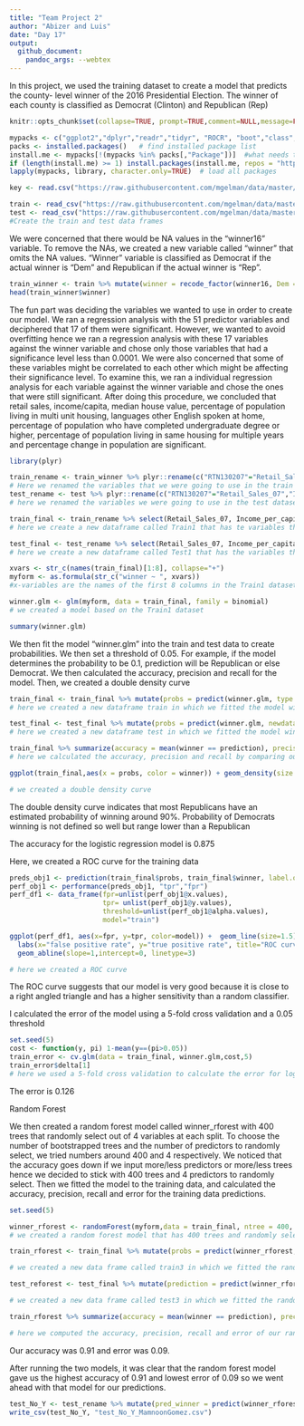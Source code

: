```yaml
---
title: "Team Project 2" 
author: "Abizer and Luis"
date: "Day 17"
output: 
  github_document:
    pandoc_args: --webtex
---
```


In this project, we used the training dataset to create a model that predicts the county- level winner of the 2016 Presidential Election. The winner of each county is classified as Democrat (Clinton) and Republican (Rep)

```r
knitr::opts_chunk$set(collapse=TRUE, prompt=TRUE,comment=NULL,message=FALSE, echo = FALSE, include=TRUE, fig.width = 9, fig.height = 4) #This code chunk ensures that there are no commands in output file.
```

```r
mypacks <- c("ggplot2","dplyr","readr","tidyr", "ROCR", "boot","class","randomForest","e1071", "stringr","partykit","rpart","plyr")  # what packages are needed?
packs <- installed.packages()   # find installed package list
install.me <- mypacks[!(mypacks %in% packs[,"Package"])]  #what needs to be installed?
if (length(install.me) >= 1) install.packages(install.me, repos = "http://cran.us.r-project.org")   # install (if needed)
lapply(mypacks, library, character.only=TRUE)  # load all packages
```

```r
key <- read.csv("https://raw.githubusercontent.com/mgelman/data/master/county_facts_dictionary.csv") #Read the key file
```


```r
train <- read_csv("https://raw.githubusercontent.com/mgelman/data/master/train.csv")
test <- read_csv("https://raw.githubusercontent.com/mgelman/data/master/test_No_Y.csv")
#Create the train and test data frames
```

We were concerned that there would be NA values in the “winner16” variable. To remove the NAs, we created a new variable called “winner” that omits the NA values. “Winner” variable is classified as Democrat if the actual winner is “Dem” and Republican if the actual winner is “Rep”.

```r
train_winner <- train %>% mutate(winner = recode_factor(winner16, Dem = "Democrat", Rep = "Republican")) %>% na.omit()
head(train_winner$winner)
```

The fun part was deciding the variables we wanted to use in order to create our model. We ran a regression analysis with the 51 predictor variables and deciphered that 17 of them were significant. However, we wanted to avoid overfitting hence we ran a regression analysis with these 17 variables against the winner variable and chose only those variables that had a significance level less than 0.0001. We were also concerned that some of these variables might be correlated to each other which might be affecting their significance level. To examine this, we ran a individual regression analysis for each variable against the winner variable and chose the ones that were still significant. After doing this procedure, we concluded that retail sales, income/capita, median house value, percentage of population living in multi unit housing, languages other English spoken at home, percentage of population who have completed undergraduate degree or higher, percentage of population living in same housing for multiple years and percentage change in population are significant. 

```r
library(plyr)

train_rename <- train_winner %>% plyr::rename(c("RTN130207"="Retail_Sales_07","INC910213"="Income_per_capita","HSG096213"="Percent_multi_unit_housing","POP715213"="Percent_living_in_same_house_multiple_years","HSG495213"="Median_house_value","POP815213"="Spoken_non_english_lang","EDU635213"="Percent_Highschool_grad","EDU685213"="Percent_Undergrad","AGE295214"="percent_under_18","AGE775214"="percent_over_65","PST120214"="percent_change_in_pop"))
# Here we renamed the variables that we were going to use in the train dataset and saved the data frame as train1
test_rename <- test %>% plyr::rename(c("RTN130207"="Retail_Sales_07","INC910213"="Income_per_capita","HSG096213"="Percent_multi_unit_housing","HSG495213"="Median_house_value","POP815213"="Spoken_non_english_lang","EDU635213"="Percent_Highschool_grad","POP715213"="Percent_living_in_same_house_multiple_years","EDU685213"="Percent_Undergrad","AGE295214"="percent_under_18","AGE775214"="percent_over_65","PST120214"="percent_change_in_pop")) 
# here we renamed the variables we were going to use in the test dataset and saved the object as test1

train_final <- train_rename %>% select(Retail_Sales_07, Income_per_capita, Median_house_value,Percent_multi_unit_housing, Spoken_non_english_lang, Percent_Undergrad,  Percent_living_in_same_house_multiple_years, percent_change_in_pop, winner)
# here we create a new dataframe called Train1 that has te variables that we want

test_final <- test_rename %>% select(Retail_Sales_07, Income_per_capita, Median_house_value, Spoken_non_english_lang, Percent_multi_unit_housing,Percent_living_in_same_house_multiple_years, Percent_Undergrad, percent_change_in_pop)
# here we create a new dataframe called Test1 that has the variables that we want

xvars <- str_c(names(train_final)[1:8], collapse="+")
myform <- as.formula(str_c("winner ~ ", xvars))
#x-variables are the names of the first 8 columns in the Train1 dataset

winner.glm <- glm(myform, data = train_final, family = binomial)
# we created a model based on the Train1 dataset

summary(winner.glm)
```


We then fit the model "winner.glm" into the train and test data to create probabilities. We then set a threshold of 0.05. For example, if the model determines the probability to be 0.1, prediction will be Republican or else Democrat. We then calculated the accuracy, precision and recall for the model. Then, we created a double density curve

```r
train_final <- train_final %>% mutate(probs = predict(winner.glm, type = "response"),prediction = ifelse(probs >= 0.05,"Republican","Democrat"))
# here we created a new dataframe train in which we fitted the model winner.glm to the training data and included the probabilities and predictions

test_final <- test_final %>% mutate(probs = predict(winner.glm, newdata = test_final, type = "response"),prediction = ifelse(probs >= 0.05,"Republican","Democrat"))
# here we created a new dataframe test in which we fitted the model winner.glm to the testing data and included the probabilities and predictions

train_final %>% summarize(accuracy = mean(winner == prediction), precision = sum(winner == "Republican" & prediction == "Republican")/sum(prediction == "Republican"), recall = sum(winner == "Republican" & prediction == "Republican")/sum(winner == "Republican"))
# here we calculated the accuracy, precision and recall by comparing our predictions to the actual winners

ggplot(train_final,aes(x = probs, color = winner)) + geom_density(size = 1.5) + ggtitle("Forecasted Winner Probabilities ")

# we created a double density curve
```

The double density curve indicates that most Republicans have an estimated probability of winning around 90%. Probability of Democrats winning is not defined so well but range lower than a Republican

The accuracy for the logistic regression model is 0.875

Here, we created a ROC curve for the training data
```r
preds_obj1 <- prediction(train_final$probs, train_final$winner, label.ordering=c("Democrat","Republican"))
perf_obj1 <- performance(preds_obj1, "tpr","fpr")
perf_df1 <- data_frame(fpr=unlist(perf_obj1@x.values),
                       tpr= unlist(perf_obj1@y.values),
                       threshold=unlist(perf_obj1@alpha.values), 
                       model="train")

ggplot(perf_df1, aes(x=fpr, y=tpr, color=model)) +  geom_line(size=1.5) + 
  labs(x="false positive rate", y="true positive rate", title="ROC curve for logistic regression") + 
  geom_abline(slope=1,intercept=0, linetype=3) 

# here we created a ROC curve
```

The ROC curve suggests that our model is very good because it is close to a right angled triangle and has a higher sensitivity than a random classifier.

I calculated the error of the model using a 5-fold cross validation and a 0.05 threshold

```r
set.seed(5)
cost <- function(y, pi) 1-mean(y==(pi>0.05))
train_error <- cv.glm(data = train_final, winner.glm,cost,5)
train_error$delta[1]
# here we used a 5-fold cross validation to calculate the error for logistic regression model
```

The error is 0.126

Random Forest

We then created a random forest model called winner_rforest with 400 trees that randomly select out of 4 variables at each split. To choose the number of bootstrapped trees and the number of predictors to randomly select, we tried numbers around 400 and 4 respectively. We noticed that the accuracy goes down if we input more/less predictors or more/less trees hence we decided to stick with 400 trees and 4 predictors to randomly select. Then we fitted the model to the training data, and calculated the accuracy, precision, recall and error for the training data predictions. 


```r
set.seed(5)

winner_rforest <- randomForest(myform,data = train_final, ntree = 400, mtry = 4)
# we created a random forest model that has 400 trees and randomly selects out of 4 variables at each split

train_rforest <- train_final %>% mutate(probs = predict(winner_rforest, type = "prob")[,2],prediction = predict(winner_rforest, type = "response"))

# we created a new data frame called train3 in which we fitted the random forest model that we created to the training dataset and computed the predictions 

test_reforest <- test_final %>% mutate(prediction = predict(winner_rforest,type = "response",newdata = test_final))

# we created a new data frame called test3 in which we fitted the random forest model that we created to the testing dataset and computed the predictions 

train_rforest %>% summarize(accuracy = mean(winner == prediction), precision = sum(winner == "Republican" & prediction == "Republican")/sum(prediction == "Republican"), recall = sum(winner == "Republican" & prediction == "Republican")/sum(winner == "Republican"), error = 1 - accuracy)

# here we computed the accuracy, precision, recall and error of our random forest model by comparing the predictions to the actual winners

```

Our accuracy was 0.91 and error was 0.09. 

After running the two models, it was clear that the random forest model gave us the highest accuracy of 0.91 and lowest error of 0.09 so we went ahead with that model for our predictions.


```r
test_No_Y <- test_rename %>% mutate(pred_winner = predict(winner_rforest, type = "response",newdata = test_rename))
write_csv(test_No_Y, "test_No_Y_MamnoonGomez.csv")
```
